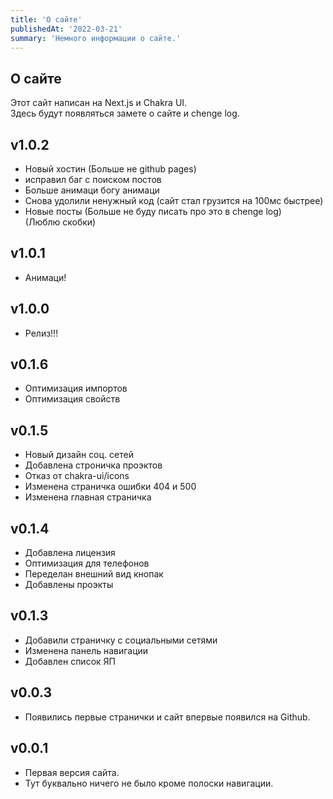 ```yaml
---
title: 'О сайте'
publishedAt: '2022-03-21'
summary: 'Немного информации о сайте.'
---
```


## О сайте
Этот сайт написан на Next.js и Chakra UI.  
Здесь будут появляться замете о сайте и chenge log.

## v1.0.2
* Новый хостин (Больше не github pages)
* исправил баг с поиском постов
* Больше анимаци богу анимаци
* Снова удолили ненужный код (сайт стал грузится на 100мс быстрее)
* Новые посты (Больше не буду писать про это в chenge log)  
(Люблю скобки)

## v1.0.1
* Анимаци!

## v1.0.0
* Релиз!!!

## v0.1.6
* Оптимизация импортов
* Оптимизация свойств

## v0.1.5
* Новый дизайн соц. сетей
* Добавлена строничка проэктов
* Отказ от chakra-ui/icons
* Изменена страничка ошибки 404 и 500
* Изменена главная страничка

## v0.1.4
* Добавлена лицензия
* Оптимизация для телефонов
* Переделан внешний вид кнопак
* Добавлены проэкты

## v0.1.3
* Добавили страничку с социальными сетями
* Изменена панель навигации
* Добавлен список ЯП

## v0.0.3
* Появились первые странички и сайт впервые появился на Github.

## v0.0.1
* Первая версия сайта.
* Тут буквально ничего не было кроме полоски навигации.
